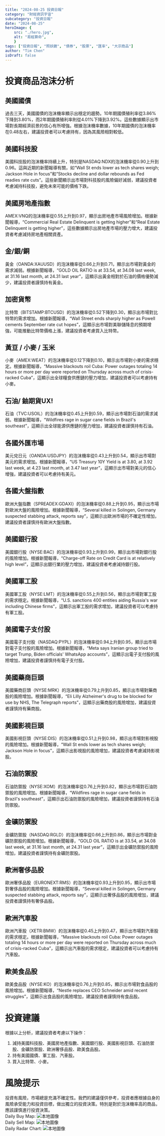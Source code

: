 ```yaml
---
title: "2024-08-25 投資日報"
category: "財經資訊宇宙"
subcategory: "投資日報"
date: "2024-08-25"
heroImage: {
    src: "./hero.jpg",
    alt: "易經算命",
    }
tags: ["投資日報", "照妖鏡", "債券", "股票", "匯率", "大宗商品"]
author: "Tim Chen"
isDraft: false
---
```

# 投資商品泡沫分析

## 美國國債
過去三天，美國國債的泡沫機率顯示出穩定的趨勢。10年期國債殖利率從3.86%下降到3.80%，而2年期國債殖利率則從4.01%下降到3.92%。這些數據顯示出市場對長期經濟前景的信心有所增強。根據泡沫機率數據，10年期國債的泡沫機率在0.48左右，建議投資者可以考慮持有，因為其風險相對較低。

## 美國科技股
美國科技股的泡沫機率持續上升，特別是NASDAQ:NDX的泡沫機率從0.90上升到0.96。這與近期的新聞報導有關，如“Wall St ends lower as tech shares weigh; Jackson Hole in focus”和“Stocks decline and dollar rebounds as Fed readies rate cuts”。這些新聞顯示出市場對科技股的風險偏好減弱，建議投資者考慮減持科技股，避免未來可能的價格下跌。

## 美國房地產指數
AMEX:VNQ的泡沫機率從0.55上升到0.97，顯示出房地產市場風險增加。根據新聞報導，“Commercial Real Estate Delinquent is getting higher”和“Real Estate Delinquent is getting higher”，這些數據顯示出房地產市場的壓力增大，建議投資者考慮減持房地產相關資產。

## 金/銀/銅
黃金（OANDA:XAUUSD）的泡沫機率從0.66上升到0.71，顯示出市場對黃金的需求減弱。根據新聞報導，“GOLD OIL RATIO is at 33.54, at 34.08 last week, at 31.16 last month, at 24.31 last year”，這顯示出黃金相對於石油的價格優勢減少，建議投資者謹慎持有黃金。

## 加密貨幣
比特幣（BITSTAMP:BTCUSD）的泡沫機率從0.52下降到0.30，顯示出市場對比特幣的需求增加。根據新聞報導，“Wall Street ends sharply higher as Powell cements September rate cut hopes”，這顯示出市場對美聯儲降息的預期增強，可能推動比特幣價格上漲，建議投資者考慮買入比特幣。

## 黃豆 / 小麥 / 玉米
小麥（AMEX:WEAT）的泡沫機率從0.12下降到0.10，顯示出市場對小麥的需求穩定。根據新聞報導，“Massive blackouts roil Cuba: Power outages totaling 14 hours or more per day were reported on Thursday across much of crisis-racked Cuba”，這顯示出全球糧食供應鏈的壓力增加，建議投資者可以考慮持有小麥。

## 石油/ 鈾期貨UX!
石油（TVC:USOIL）的泡沫機率從0.45上升到0.59，顯示出市場對石油的需求減弱。根據新聞報導，“Wildfires rage in sugar cane fields in Brazil's southeast”，這顯示出全球能源供應鏈的壓力增加，建議投資者謹慎持有石油。

## 各國外匯市場
美元兌日元（OANDA:USDJPY）的泡沫機率從0.43上升到0.54，顯示出市場對美元的需求增加。根據新聞報導，“US Treasury 10Y Yield is at 3.80, at 3.92 last week, at 4.23 last month, at 3.47 last year”，這顯示出市場對美元的信心增強，建議投資者可以考慮持有美元。

## 各國大盤指數
歐洲大盤指數（SPREADEX:GDAXI）的泡沫機率從0.88上升到0.95，顯示出市場對歐洲大盤的風險增加。根據新聞報導，“Several killed in Solingen, Germany suspected stabbing attack, reports say”，這顯示出歐洲市場的不確定性增加，建議投資者謹慎持有歐洲大盤指數。

## 美國銀行股
美國銀行股（NYSE:BAC）的泡沫機率從0.93上升到0.99，顯示出市場對銀行股的風險增加。根據新聞報導，“Charge-off Rate on Credit Card is at relatively high level”，這顯示出銀行業的壓力增加，建議投資者考慮減持銀行股。

## 美國軍工股
美國軍工股（NYSE:LMT）的泡沫機率從0.55上升到0.56，顯示出市場對軍工股的需求穩定。根據新聞報導，“U.S. sanctions 400 entities aiding Russia's war including Chinese firms”，這顯示出軍工股的需求增加，建議投資者可以考慮持有軍工股。

## 美國電子支付股
美國電子支付股（NASDAQ:PYPL）的泡沫機率從0.94上升到0.95，顯示出市場對電子支付股的風險增加。根據新聞報導，“Meta says Iranian group tried to target Trump, Biden officials' WhatsApp accounts”，這顯示出電子支付股的風險增加，建議投資者謹慎持有電子支付股。

## 美國藥商巨頭
美國藥商巨頭（NYSE:MRK）的泡沫機率從0.79上升到0.85，顯示出市場對藥商股的風險增加。根據新聞報導，“Eli Lilly Alzheimer's drug to be blocked for use by NHS, The Telegraph reports”，這顯示出藥商股的風險增加，建議投資者謹慎持有藥商股。

## 美國影視巨頭
美國影視巨頭（NYSE:DIS）的泡沫機率從0.51上升到0.98，顯示出市場對影視股的風險增加。根據新聞報導，“Wall St ends lower as tech shares weigh; Jackson Hole in focus”，這顯示出影視股的風險增加，建議投資者考慮減持影視股。

## 石油防禦股
石油防禦股（NYSE:XOM）的泡沫機率從0.76上升到0.82，顯示出市場對石油防禦股的風險增加。根據新聞報導，“Wildfires rage in sugar cane fields in Brazil's southeast”，這顯示出石油防禦股的風險增加，建議投資者謹慎持有石油防禦股。

## 金礦防禦股
金礦防禦股（NASDAQ:RGLD）的泡沫機率從0.66上升到0.86，顯示出市場對金礦防禦股的風險增加。根據新聞報導，“GOLD OIL RATIO is at 33.54, at 34.08 last week, at 31.16 last month, at 24.31 last year”，這顯示出金礦防禦股的風險增加，建議投資者謹慎持有金礦防禦股。

## 歐洲奢侈品股
歐洲奢侈品股（EURONEXT:RMS）的泡沫機率從0.93上升到0.95，顯示出市場對奢侈品股的風險增加。根據新聞報導，“Several killed in Solingen, Germany suspected stabbing attack, reports say”，這顯示出奢侈品股的風險增加，建議投資者謹慎持有奢侈品股。

## 歐洲汽車股
歐洲汽車股（XETR:BMW）的泡沫機率從0.45上升到0.47，顯示出市場對汽車股的需求穩定。根據新聞報導，“Massive blackouts roil Cuba: Power outages totaling 14 hours or more per day were reported on Thursday across much of crisis-racked Cuba”，這顯示出汽車股的需求穩定，建議投資者可以考慮持有汽車股。

## 歐美食品股
歐美食品股（NYSE:KO）的泡沫機率從0.76上升到0.85，顯示出市場對食品股的風險增加。根據新聞報導，“Nestle replaces CEO Schneider amid recent struggles”，這顯示出食品股的風險增加，建議投資者謹慎持有食品股。

# 投資建議
根據以上分析，建議投資者考慮以下操作：
1. 減持美國科技股、美國房地產指數、美國銀行股、美國影視巨頭、石油防禦股、金礦防禦股、歐洲奢侈品股、歐美食品股。
2. 持有美國國債、軍工股、汽車股。
3. 買入比特幣、小麥。

# 風險提示
投資有風險，市場總是充滿不確定性。我們的建議僅供參考，投資者應根據自身的風險承受能力和投資目標，做出獨立的投資決策。特別是對於泡沫機率高的商品，應該謹慎進行投資決策。
<br />
Daily Buy Map:
![本地圖像](./buyMap.svg)
<br />
Daily Sell Map:
![本地圖像](./sellMap.svg)
<br />
Daily Radar Chart:
![本地圖像](./radar.svg)
<br />
